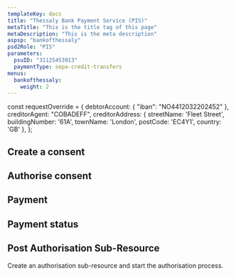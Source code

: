 ```yaml
---
templateKey: docs
title: "Thessaly Bank Payment Service (PIS)"
metaTitle: "This is the title tag of this page"
metaDescription: "This is the meta description"
aspsp: "bankofthessaly"
psd2Role: "PIS"
parameters:
  psuID: "31125453913"
  paymentType: sepa-credit-transfers
menus:
  bankofthessaly: 
    weight: 2
---
```




const requestOverride = {
  debtorAccount: {
    "iban": "NO4412032202452"
  },
  creditorAgent: "COBADEFF",
  creditorAddress: {
      streetName: 'Fleet Street',
      buildingNumber: '61A',
      townName: 'London',
      postCode: 'EC4Y1',
      country: 'GB'
    },
};



  <step>

  ## Create a consent

  <StepInitiatePayment requestOverride={requestOverride} />
  </step>
  <step>

  ## Authorise consent

  <AuthoriseStep/>
  </step>
  <step>

  ## Payment

  <StepPayment/>
  </step>
  <step>

  ## Payment status

  <StepPaymentStatus/>
  </step>
  <step>

  ## Post Authorisation Sub-Resource
  Create an authorisation sub-resource and start the authorisation process.

  <StepPaymentPostAuthorisation/>
  </step>

